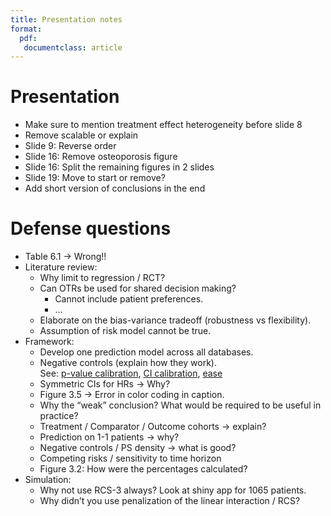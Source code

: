 ```yaml
---
title: Presentation notes
format:
  pdf:
   documentclass: article
---
```


# Presentation

- Make sure to mention treatment effect heterogeneity before slide 8
- Remove scalable or explain
- Slide 9: Reverse order
- Slide 16: Remove osteoporosis figure
- Slide 16: Split the remaining figures in 2 slides
- Slide 19: Move to start or remove?
- Add short version of conclusions in the end


# Defense questions

- Table 6.1 -> Wrong!!
- Literature review:
  - Why limit to regression / RCT?
  - Can OTRs be used for shared decision making?
    - Cannot include patient preferences.
    - ...
  - Elaborate on the bias-variance tradeoff (robustness vs flexibility).
  - Assumption of risk model cannot be true.
- Framework:
  - Develop one prediction model across all databases.
  - Negative controls (explain how they work). \
    See:
    [p-value calibration](https://onlinelibrary.wiley.com/doi/epdf/10.1002/sim.5925),
    [CI calibration](https://www.pnas.org/doi/epdf/10.1073/pnas.1708282114),
    [ease](https://onlinelibrary.wiley.com/doi/epdf/10.1002/pds.5510)
  - Symmetric CIs for HRs -> Why?
  - Figure 3.5 -> Error in color coding in caption.
  - Why the "weak" conclusion? What would be required to be useful in practice?
  - Treatment / Comparator / Outcome cohorts -> explain?
  - Prediction on 1-1 patients -> why?
  - Negative controls / PS density -> what is good?
  - Competing risks / sensitivity to time horizon
  - Figure 3.2: How were the percentages calculated?
- Simulation:
  - Why not use RCS-3 always?
    Look at shiny app for 1065 patients.
  - Why didn't you use penalization of the linear interaction / RCS?
